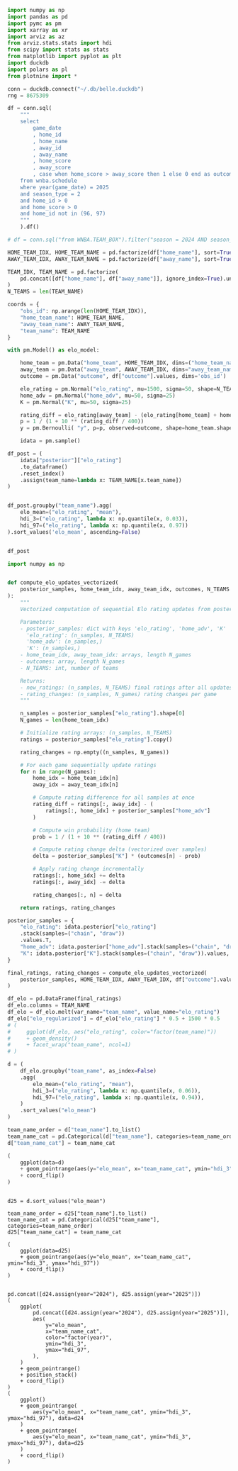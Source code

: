 
```python
import numpy as np
import pandas as pd
import pymc as pm
import xarray as xr
import arviz as az
from arviz.stats.stats import hdi
from scipy import stats as stats
from matplotlib import pyplot as plt
import duckdb
import polars as pl
from plotnine import *

conn = duckdb.connect("~/.db/belle.duckdb")
rng = 8675309
```

```python
df = conn.sql(
    """
    select
        game_date
        , home_id
        , home_name
        , away_id
        , away_name
        , home_score
        , away_score
        , case when home_score > away_score then 1 else 0 end as outcome
    from wnba.schedule
    where year(game_date) = 2025
    and season_type = 2
    and home_id > 0
    and home_score > 0
    and home_id not in (96, 97)
    """
    ).df()
```

```python
# df = conn.sql("from WNBA.TEAM_BOX").filter("season = 2024 AND season_type = 'REG'").df()

HOME_TEAM_IDX, HOME_TEAM_NAME = pd.factorize(df["home_name"], sort=True)
AWAY_TEAM_IDX, AWAY_TEAM_NAME = pd.factorize(df["away_name"], sort=True)

TEAM_IDX, TEAM_NAME = pd.factorize(
    pd.concat([df["home_name"], df["away_name"]], ignore_index=True).unique(), sort=True
)
N_TEAMS = len(TEAM_NAME)

```


```python

coords = {
    "obs_id": np.arange(len(HOME_TEAM_IDX)),
    "home_team_name": HOME_TEAM_NAME,
    "away_team_name": AWAY_TEAM_NAME,
    "team_name": TEAM_NAME
}

with pm.Model() as elo_model:

    home_team = pm.Data("home_team", HOME_TEAM_IDX, dims=("home_team_name"))
    away_team = pm.Data("away_team", AWAY_TEAM_IDX, dims="away_team_name")
    outcome = pm.Data("outcome", df["outcome"].values, dims='obs_id')

    elo_rating = pm.Normal("elo_rating", mu=1500, sigma=50, shape=N_TEAMS, dims='team_name')
    home_adv = pm.Normal("home_adv", mu=50, sigma=25)
    K = pm.Normal("K", mu=50, sigma=25)

    rating_diff = elo_rating[away_team] - (elo_rating[home_team] + home_adv)
    p = 1 / (1 + 10 ** (rating_diff / 400))
    y = pm.Bernoulli( "y", p=p, observed=outcome, shape=home_team.shape[0], dims='obs_id')

    idata = pm.sample()
```



```python


df_post = (
    idata["posterior"]["elo_rating"]
    .to_dataframe()
    .reset_index()
    .assign(team_name=lambda x: TEAM_NAME[x.team_name])
)


df_post.groupby("team_name").agg(
    elo_mean=("elo_rating", "mean"),
    hdi_3=("elo_rating", lambda x: np.quantile(x, 0.03)),
    hdi_97=("elo_rating", lambda x: np.quantile(x, 0.97))
).sort_values('elo_mean', ascending=False)


df_post
```




```python
import numpy as np


def compute_elo_updates_vectorized(
    posterior_samples, home_team_idx, away_team_idx, outcomes, N_TEAMS
):
    """
    Vectorized computation of sequential Elo rating updates from posterior samples.

    Parameters:
    - posterior_samples: dict with keys 'elo_rating', 'home_adv', 'K'
      'elo_rating': (n_samples, N_TEAMS)
      'home_adv': (n_samples,)
      'K': (n_samples,)
    - home_team_idx, away_team_idx: arrays, length N_games
    - outcomes: array, length N_games
    - N_TEAMS: int, number of teams

    Returns:
    - new_ratings: (n_samples, N_TEAMS) final ratings after all updates
    - rating_changes: (n_samples, N_games) rating changes per game
    """

    n_samples = posterior_samples["elo_rating"].shape[0]
    N_games = len(home_team_idx)

    # Initialize rating arrays: (n_samples, N_TEAMS)
    ratings = posterior_samples["elo_rating"].copy()

    rating_changes = np.empty((n_samples, N_games))

    # For each game sequentially update ratings
    for n in range(N_games):
        home_idx = home_team_idx[n]
        away_idx = away_team_idx[n]

        # Compute rating difference for all samples at once
        rating_diff = ratings[:, away_idx] - (
            ratings[:, home_idx] + posterior_samples["home_adv"]
        )

        # Compute win probability (home team)
        prob = 1 / (1 + 10 ** (rating_diff / 400))

        # Compute rating change delta (vectorized over samples)
        delta = posterior_samples["K"] * (outcomes[n] - prob)

        # Apply rating change incrementally
        ratings[:, home_idx] += delta
        ratings[:, away_idx] -= delta

        rating_changes[:, n] = delta

    return ratings, rating_changes

```


```python
posterior_samples = {
    "elo_rating": idata.posterior["elo_rating"]
    .stack(samples=("chain", "draw"))
    .values.T,
    "home_adv": idata.posterior["home_adv"].stack(samples=("chain", "draw")).values,
    "K": idata.posterior["K"].stack(samples=("chain", "draw")).values,
}

final_ratings, rating_changes = compute_elo_updates_vectorized(
    posterior_samples, HOME_TEAM_IDX, AWAY_TEAM_IDX, df["outcome"].values, N_TEAMS
)

```


```python
df_elo = pd.DataFrame(final_ratings)
df_elo.columns = TEAM_NAME
df_elo = df_elo.melt(var_name="team_name", value_name="elo_rating")
df_elo["elo_regularized"] = df_elo["elo_rating"] * 0.5 + 1500 * 0.5
# (
#     ggplot(df_elo, aes("elo_rating", color="factor(team_name)"))
#     + geom_density()
#     + facet_wrap("team_name", ncol=1)
# )

d = (
    df_elo.groupby("team_name", as_index=False)
    .agg(
        elo_mean=("elo_rating", "mean"),
        hdi_3=("elo_rating", lambda x: np.quantile(x, 0.06)),
        hdi_97=("elo_rating", lambda x: np.quantile(x, 0.94)),
    )
    .sort_values("elo_mean")
)

team_name_order = d["team_name"].to_list()
team_name_cat = pd.Categorical(d["team_name"], categories=team_name_order)
d["team_name_cat"] = team_name_cat

(
    ggplot(data=d)
    + geom_pointrange(aes(y="elo_mean", x="team_name_cat", ymin="hdi_3", ymax="hdi_97"))
    + coord_flip()
)



```

```
d25 = d.sort_values("elo_mean")

team_name_order = d25["team_name"].to_list()
team_name_cat = pd.Categorical(d25["team_name"], categories=team_name_order)
d25["team_name_cat"] = team_name_cat

(
    ggplot(data=d25)
    + geom_pointrange(aes(y="elo_mean", x="team_name_cat", ymin="hdi_3", ymax="hdi_97"))
    + coord_flip()
)


pd.concat([d24.assign(year="2024"), d25.assign(year="2025")])
(
    ggplot(
        pd.concat([d24.assign(year="2024"), d25.assign(year="2025")]),
        aes(
            y="elo_mean",
            x="team_name_cat",
            color="factor(year)",
            ymin="hdi_3",
            ymax="hdi_97",
        ),
    )
    + geom_pointrange()
    + position_stack()
    + coord_flip()
)
(
    ggplot()
    + geom_pointrange(
        aes(y="elo_mean", x="team_name_cat", ymin="hdi_3", ymax="hdi_97"), data=d24
    )
    + geom_pointrange(
        aes(y="elo_mean", x="team_name_cat", ymin="hdi_3", ymax="hdi_97"), data=d25
    )
    + coord_flip()
)
```
